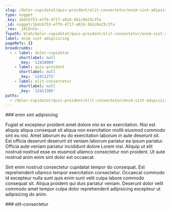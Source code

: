 ```yaml
---
slug: /dolor-cupidatat/quis-proident/elit-consectetur/enim-sint-adipisicing
type: nugget
_key: 1bdcb753-e7fb-4f17-a024-361c8e23c3fa
_id: nugget/1bdcb753-e7fb-4f17-a024-361c8e23c3fa
_rev: _iKCEnCm--_
fspath: blah/dolor-cupidatat/quis-proident/elit-consectetur/enim-sint-adipisicing.md
label: enim sint adipisicing
pageRefs: {}
breadcrumbs:
  - - label: dolor-cupidatat
      shortlabel: null
      _key: '12410969'
    - label: quis-proident
      shortlabel: null
      _key: '12411275'
    - label: elit-consectetur
      shortlabel: null
      _key: '12411305'
paths:
  - /dolor-cupidatat/quis-proident/elit-consectetur/enim-sint-adipisicing
---
```


<NuggetArea>
<Nugget slug="/dolor-cupidatat/quis-proident/elit-consectetur/enim-sint-adipisicing" type="nugget" _key="1bdcb753-e7fb-4f17-a024-361c8e23c3fa" _id="nugget/1bdcb753-e7fb-4f17-a024-361c8e23c3fa" _rev="_iKCEnCm--_" fspath="blah/dolor-cupidatat/quis-proident/elit-consectetur/enim-sint-adipisicing.md" label="enim sint adipisicing" paths="/dolor-cupidatat/quis-proident/elit-consectetur/enim-sint-adipisicing">
<NuggetBody>
### enim sint adipisicing

Fugiat et excepteur proident amet dolore nisi ex ex exercitation. Nisi est aliquip aliqua consequat sit aliqua non exercitation mollit eiusmod commodo sint eu nisi. Amet laborum eu do exercitation laborum in aute deserunt sit. Est officia deserunt deserunt sit veniam laborum pariatur ea ipsum pariatur. Officia aute veniam pariatur incididunt dolore Lorem nisi. Aliquip ut elit nostrud nostrud esse ex eiusmod ullamco consectetur non proident. Ut aute nostrud anim enim sint dolor est occaecat.

Sint enim nostrud consectetur cupidatat tempor do consequat. Est reprehenderit ullamco tempor exercitation consectetur. Occaecat commodo id excepteur nulla sunt quis enim sunt velit culpa labore commodo consequat sit. Aliqua proident qui duis pariatur veniam. Deserunt dolor velit commodo amet tempor culpa dolor reprehenderit adipisicing excepteur ut adipisicing do anim.

</NuggetBody>
<Breadcrumbs>
<Crumbs>
<Crumb _key="12410969" label="dolor-cupidatat" /><Crumb _key="12411275" label="quis-proident" /><Crumb _key="12411305" label="elit-consectetur" />
</Crumbs>
</Breadcrumbs>
</Nugget>

<NuggetsInbound>
</NuggetsInbound>
<NuggetsOutbound>
</NuggetsOutbound>
</NuggetArea>
<PassagesInbound>
<Passage direction="inbound" type="passage" _key="12411305" _id="passage/12411305" _rev="_iKCEnCm---" label="elit-consectetur" passage="elit-consectetur" fspath="blah/dolor-cupidatat/quis-proident/elit-consectetur" paths="/dolor-cupidatat/quis-proident/elit-consectetur" slug="/dolor-cupidatat/quis-proident/elit-consectetur">
<NuggetBody>
### elit-consectetur

</NuggetBody>
<Breadcrumbs>
<Crumbs>
<Crumb _key="12410969" label="dolor-cupidatat" /><Crumb _key="12411275" label="quis-proident" />
</Crumbs>
</Breadcrumbs>
</Passage>

</PassagesInbound>
<PassagesOutbound>
</PassagesOutbound>